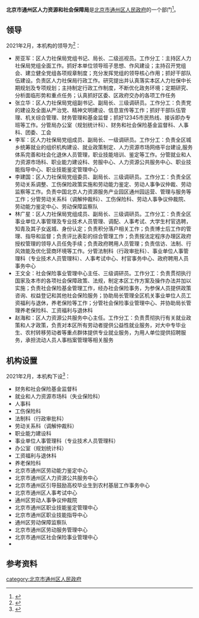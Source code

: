 {{coord|display=title}}
{{Infobox PRCG 
|中共机构名称 = <!--可选，用于中共党、团、群系统的机构，自动套红、分类 -->
|机构名称 = 北京市通州区人力资源和社会保障局
|机构名称2 = 
|对国外称 = 
|标志1 = <!-- 可用于下列机构印章中心图案（按官方规定）：Danghui R.svg 或 {{中国国徽名}} 或 CPPCC emblem.png，此时该机构标志列于“标志2”-->
|标志1宽度 = 
|标志1说明 = 
|标志2 = <!-- 可用于下列机构印章中心图案（按官方规定）：Red_star.svg（多数省部级以下行政机关以及多数事业单位），此时该机构标志列于“标志1”-->
|标志2宽度 = 
|标志2说明 = 
|牌子2 = <!--“一个机构两块牌子”且条目未合并时用。若“单机构的多牌子”在同一条目，可在“机构名称”栏换行并列——其中中共组织应用红色字体。另外，同一机构更名前的旧牌子列在“前身”，继承其他机构的牌子的情况则说明于“被接替者”。-->
|加挂牌子 = 
|合署办公 = <!-- “合署办公”且条目未合并时用。如在同一条目应各有各的信息框 -->
|中共合署办公  =  <!-- 与中共机构合署办公 -->
|人员名称 = <!--缺省时显示为“'''主要官员'''” -->
|人员链接 = <!--该机构人员介绍条目/段落的百科内部链接，自动加“[[　|　]]” 。-->
|届数 = 
|任期始 = 
|任期终 = 
|职位1 = 
|人员1 = 
|衔级1 = 
|职位2 = 
|职数2 = <!-- 编制人数 -->
|人员2 = <!-- 形如：[[单名|单　名]]{{wrap}}[[某某某_(中国政府官员)|某某某]] -->
|人数2 = <!-- 实有现任人数 -->
|职位3 = 
|人员3 = 
|职位4 = 
|人员4 = 
|职位5 = 
|人员5 = 
|上诉法院 =  <!-- 非终审法院适用 -->
|上级机构 = <!-- 不分业务/组织时，或者有特殊上级机构如政法委时 -->
|业务上级 =  <!-- 地方政府部门等适用 -->
|组织上级 = [[北京市通州区人民政府|北京市通州区人民政府]]
|中共上级 = 
|中共本级 = 
|本级纪检监察 = <!-- 自2018年6月起，中央纪委国家监委统一设立派驻机构，名称为“中央纪律检查委员会国家监察委员会派驻纪检监察组”。 -->
|机构类型 = <!-- 如：中级人民法院、中共中央直属机构 -->
|行政级别 = <!-- 中央编制填：正国级、副国级、正部级、副部级、正司局级、副司局级……，地方编制填：正省级、副省级、正地厅级、副地厅级…… 自动设页面分类（后缀“单位”） -->
|授权法源 = <!-- 如：宪法、人大决定、行政法规 -->
|组织法规 = <!-- 如：组织法、“三定”规定 -->
|职能 = 
|职责 = 
|权限 = 
|管辖范围 = 
|编制人数 = 
|在职人数 = 
|离退人数 =
|履行出资人职责的机构 = <!-- 如：国资委、财政部 -->
|注册资金 = 
|总资产 = 
|总负债 = 
|资产负债率 = 
|年度拨款 = 
|年度支出 = 
<!--“下级机构”栏一般用于列出/链接下级机构的分类和每类机构的个数；具体机构名可以列举在条目正文、有关列表、子机构导航模板（没有子机构导航模板时或必要时也可以制作利用本模板制作{{某母机构信息框}}模板，导航子机构的类别等特殊条目）-->
|下级链接 = <!--下级机构条目/段落的百科内部链接，自动加“[[　|　]]” 。-->
|子类1 = <!--如：办公厅-->
|子项1 = <!--如：1-->
|子类2 = <!-- 如：内设机构 -->
|子项2 = 
|子类2.1 = <!-- 如：批准/实有内设机构数 -->
|子项2.1 =
|子类2.2 = <!-- 如：职能司局/处/室 -->
|子项2.2 = 
|子类10 = <!-- 如：[[国务院部委管理的国家局|国家局]] -->
|子项10 = <!-- 如：[[国家信访局|国家信访局]] -->
|电话 = {{tel|86|10|81537046}}
{{tel|86|10|81542790}}
|电话0 = <!-- 特服热线 -->
|电子邮件=tzrlsbj@126.com
|官网 = {{official site|http://zhengfu.bjtzh.gov.cn/rsj/index.shtml}}
|公开 = <!-- 政府信息公开处，如官网信息公开专栏 -->
|场所1 = 办公地址
|地址1 = [[北京市|北京市]][[通州区_(北京市)|通州区]]运河西大街113号<ref name="机构信息">{{cite web |title=机构信息 |url=http://www.bjtzh.gov.cn/bjtz/xxfb/rlsbj/jbxx.shtml |website=北京市通州区人民政府 |accessdate=2021-02-16 |archive-date=2021-04-13 |archive-url=https://web.archive.org/web/20210413154124/http://www.bjtzh.gov.cn/bjtz/xxfb/rlsbj/jbxx.shtml }}</ref>
|邮址1 =
|邮编1 = 101100
|电话1 = 
|交通1 =
|官网1 =
|场所2 = <!-- 如：某部门、服务大厅、信访处等等 -->
|邮编2 =
|交通2 =
|官网2 =
|场所3 =
|邮编3 =
|交通3 =
|官网3 =
|链接 = <!-- 相关链接 -->
|账户 =
|沿革链接 = <!--机构沿革目/段落的百科内部链接，自动加“[[　|　]]” 。-->
|被接替者 =
|时期1 =
|机构1 =
|时期2 =
|机构2 =
|时期3 =
|机构3 =
|接替者 =
|image1 =
|width1 =
|caption1 =
|脚注 = <!-- 脚注区。可以用<references />，避免使用{{Reflist}}。没有脚注的留空。-->
}}
'''北京市通州区人力资源和社会保障局'''是[[北京市通州区人民政府|北京市通州区人民政府]]的一个部门<ref name="机构职责">{{cite web |title=机构职责 |url=http://www.bjtzh.gov.cn/bjtz/xxfb/rlsbj/zyzz.shtml |website=北京市通州区人民政府 |accessdate=2021-02-16}}</ref>。

==领导==
2021年2月，本机构的领导为<ref name="领导介绍">{{cite web |title=领导介绍 |url=http://www.bjtzh.gov.cn/bjtz/xxfb/rlsbj/ldjs.shtml |website=北京市通州区人民政府 |accessdate=2021-02-16 |archive-date=2021-04-13 |archive-url=https://web.archive.org/web/20210413173238/http://www.bjtzh.gov.cn/bjtz/xxfb/rlsbj/ldjs.shtml }}</ref>：
* 房亚军：区人力社保局党组书记、局长、二级巡视员。工作分工：主持区人力社保局党组全面工作。抓好本单位领导班子思想、作风建设；主持召开党组会、建立健全党组各项规章制度；充分发挥党组的领导核心作用；抓好干部队伍建设。负责区人力社保局行政工作。研究提出并认真落实本区人力社保中长期规划及专项规划；主持制定行政工作制度，不断优化政务环境；定期研究、分析面临形势和重点任务；认真抓好区委、区政府交办的各项工作任务
* 张立华：区人力社保局党组副书记、副局长、三级调研员。工作分工：负责党的建设及全面从严治党、精神文明建设、信息宣传等工作；抓好干部队伍管理、机关综合管理、财务管理和基金监督；抓好12345市民热线、接诉即办专班等工作。分管局办公室（规划统计科）、财务和社会保险基金监督科、人事科、团委、工会
* 李军：区人力社保局党组成员、副局长、一级调研员。工作分工：负责全区城乡统筹就业的组织机构建设、就业政策制定、人力资源市场网络平台建设,服务体系完善和社会化退休人员管理，职业技能培训、鉴定等工作。分管就业和人力资源市场科、职业能力建设科、劳服中心、人力资源公共服务中心、职业技能指导中心、职业技能鉴定管理中心
* 李建国：区人力社保局党组委员、副局长、三级调研员。工作分工：负责全区劳动关系调整、工伤保险政策实施和劳动能力鉴定、劳动人事争议仲裁、劳动监察等工作。负责中国北京人力资源服务产业园区通州园运营、管理与服务等工作；分管劳动关系科（调解仲裁科）、工伤保险科、劳动人事争议仲裁院、劳动能力鉴定中心、劳动保障监察队
* 林广星：区人力社保局党组成员、副局长、三级调研员。工作分工：负责全区事业单位人事管理及专业技术人员管理、调配、人事考试、大学生村官选聘，知青及其子女返城、身份认定；负责积分落户相关工作；负责博士后工作的管理、指导和监督；负责评比表彰的综合管理工作；负责按法定程序办理区政府授权管理的领导人员任免手续；负责政府聘用人员管理；负责信访、法制、行风效能及优化营商环境等工作。分管法制科（行政审批科）、事业单位人事管理科（专业技术人员管理科）、人事考试中心、村官事务中心、政府聘用人员事务中心
* 王文全：社会保险事业管理中心主任、三级调研员。工作分工：负责贯彻执行国家及本市的各项社会保障政策、法规，制定本区工作方案及操作办法并加以实施；负责社会保险基金管理工作，经办社会保险事务，为参保人员提供政策咨询、权益登记和其他社会保险服务；协助局长管理全区机关事业单位人员工资福利与退休，养老保险等工作；分管社会保险事业管理中心、并协助局长管理养老保险科、工资福利与退休科
* 赵海和：区人力资源公共服务中心主任。工作分工：负责贯彻执行有关就业政策和人才政策，负责对本区所有劳动者提供公益性就业服务，对大中专毕业生、农村转移劳动者等重点群体提供专业就业服务，为用人单位提供招聘服务，承担流动人员人事档案管理等相关服务

==机构设置==
2021年2月，本机构下设<ref name="机构设置">{{cite web |title=机构设置 |url=http://www.bjtzh.gov.cn/bjtz/xxfb/rlsbj/nsjg.shtml |website=北京市通州区人民政府 |accessdate=2021-02-16 |archive-date=2021-04-13 |archive-url=https://web.archive.org/web/20210413161017/http://www.bjtzh.gov.cn/bjtz/xxfb/rlsbj/nsjg.shtml }}</ref>：
* 财务和社会保险基金监督科
* 就业和人力资源市场科（失业保险科）
* 人事科
* 工伤保险科
* 法制科（行政审批科）
* 劳动关系科（调解仲裁科）
* 职业能力建设科
* 事业单位人事管理科（专业技术人员管理科）
* 办公室（规划统计科）
* 工资福利与退休科
* 养老保险科
* 北京市通州区劳动能力鉴定中心
* 北京市通州区人力资源公共服务中心
* 北京市通州区引导鼓励高校毕业生到农村基层工作事务中心
* 北京市通州区人事考试中心
* 通州区劳动人事争议仲裁院
* 北京市通州区职业技能鉴定管理中心
* 北京市通州区职业技能指导中心
* 通州区劳动保障监察队
* 北京市通州区劳动服务管理中心
* 北京市通州区社会保险事业管理中心
* 

==参考资料==
{{reflist}}

[[category:北京市通州区人民政府|category:北京市通州区人民政府]]